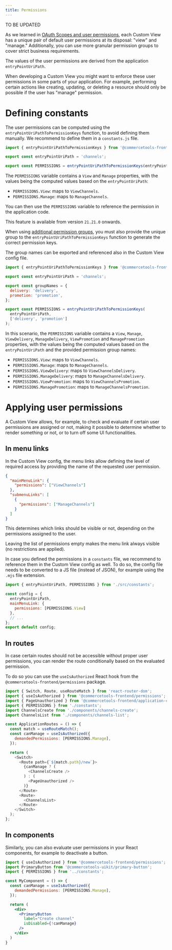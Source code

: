 ```yaml
---
title: Permissions
---
```


<Warning>

TO BE UPDATED

</Warning>

As we learned in [OAuth Scopes and user permissions](/concepts/oauth-scopes-and-user-permissions), each Custom View has a unique pair of default user permissions at its disposal: "view" and "manage." Additionally, you can use more granular permission groups to cover strict business requirements.

The values of the user permissions are derived from the application `entryPointUriPath`.

When developing a Custom View you might want to enforce these user permissions in some parts of your application. For example, performing certain actions like creating, updating, or deleting a resource should only be possible if the user has "manage" permission.

# Defining constants

The user permissions can be computed using the `entryPointUriPathToPermissionKeys` function, to avoid defining them manually. We recommend to define them in a `constants.js` file.

```js title="constants.js"
import { entryPointUriPathToPermissionKeys } from '@commercetools-frontend/application-shell/ssr';

export const entryPointUriPath = 'channels';

export const PERMISSIONS = entryPointUriPathToPermissionKeys(entryPointUriPath);
```

The `PERMISSIONS` variable contains a `View` and `Manage` properties, with the values being the computed values based on the `entryPointUriPath`:

* `PERMISSIONS.View`: maps to `ViewChannels`.
* `PERMISSIONS.Manage`: maps to `ManageChannels`.

You can then use the `PERMISSIONS` variable to reference the permission in the application code.

<Info>

This feature is available from version `21.21.0` onwards.

When using [additional permission groups](/concepts/oauth-scopes-and-user-permissions#permission-groups), you must also provide the unique group to the `entryPointUriPathToPermissionKeys` function to generate the correct permission keys.

The group names can be exported and referenced also in the Custom View config file.

```js title="constants.js" highlightLines="5-8, 12"
import { entryPointUriPathToPermissionKeys } from '@commercetools-frontend/application-shell/ssr';

export const entryPointUriPath = 'channels';

export const groupNames = {
  delivery: 'delivery',
  promotion: 'promotion',
};

export const PERMISSIONS = entryPointUriPathToPermissionKeys(
  entryPointUriPath,
  ['delivery', 'promotion']
);
```

In this scenario, the `PERMISSIONS` variable contains a `View`, `Manage`, `ViewDelivery`, `ManageDelivery`, `ViewPromotion` and `ManagePromotion` properties, with the values being the computed values based on the `entryPointUriPath` and the provided permission group names:

* `PERMISSIONS.View`: maps to `ViewChannels`.
* `PERMISSIONS.Manage`: maps to `ManageChannels`.
* `PERMISSIONS.ViewDelivery`: maps to `ViewChannelsDelivery`.
* `PERMISSIONS.ManageDelivery`: maps to `ManageChannelsDelivery`.
* `PERMISSIONS.ViewPromotion`: maps to `ViewChannelsPromotion`.
* `PERMISSIONS.ManagePromotion`: maps to `ManageChannelsPromotion`.

</Info>

# Applying user permissions

A Custom View allows, for example, to check and evaluate if certain user permissions are assigned or not, making it possible to determine whether to render something or not, or to turn off some UI functionalities.

## In menu links

In the Custom View config, the menu links allow defining the level of required access by providing the name of the requested user permission.

```json
{
  "mainMenuLink": {
    "permissions": ["ViewChannels"]
  },
  "submenuLinks": [
    {
      "permissions": ["ManageChannels"]
    }
  ]
}
```

This determines which links should be visible or not, depending on the permissions assigned to the user.

<Info>

Leaving the list of permissions empty makes the menu link always visible (no restrictions are applied).

</Info>

In case you defined the permissions in a `constants` file, we recommend to reference them in the Custom View config as well. To do so, the config file needs to be converted to a JS file (instead of JSON), for example using the `.mjs` file extension.

```js title="custom-application-config.mjs"
import { entryPointUriPath, PERMISSIONS } from './src/constants';

const config = {
  entryPointUriPath,
  mainMenuLink: {
    permissions: [PERMISSIONS.View]
  },
  // ...
};
export default config;
```

## In routes

In case certain routes should not be accessible without proper user permissions, you can render the route conditionally based on the evaluated permission.

To do so you can use the `useIsAuthorized` React hook from the `@commercetools-frontend/permissions` package.

```js title="routes.js" highlightLines="10-12"
import { Switch, Route, useRouteMatch } from 'react-router-dom';
import { useIsAuthorized } from '@commercetools-frontend/permissions';
import { PageUnauthorized } from '@commercetools-frontend/application-components';
import { PERMISSIONS } from './constants';
import ChannelsCreate from './components/channels-create';
import ChannelsList from './components/channels-list';

const ApplicationRoutes = () => {
  const match = useRouteMatch();
  const canManage = useIsAuthorized({
    demandedPermissions: [PERMISSIONS.Manage],
  });

  return (
    <Switch>
      <Route path={`${match.path}/new`}>
        {canManage ? (
          <ChannelsCreate />
        ) : (
          <PageUnauthorized />
        )}
      </Route>
      <Route>
        <ChannelsList>
      </Route>
    </Switch>
  );
};
```

## In components

Similarly, you can also evaluate user permissions in your React components, for example to deactivate a button.

```jsx
import { useIsAuthorized } from '@commercetools-frontend/permissions';
import PrimaryButton from '@commercetools-uikit/primary-button';
import { PERMISSIONS } from '../constants';

const MyComponent = () => {
  const canManage = useIsAuthorized({
    demandedPermissions: [PERMISSIONS.Manage],
  });

  return (
    <div>
      <PrimaryButton
        label="Create channel"
        isDisabled={!canManage}
      />
    </div>
  )
}
```
